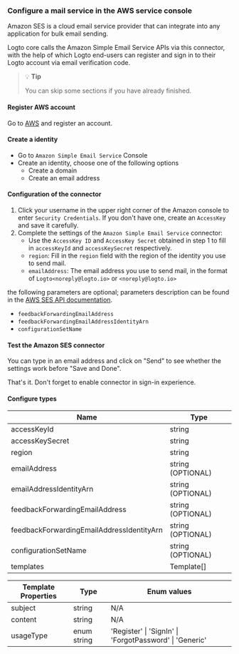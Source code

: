 ### Configure a mail service in the AWS service console

Amazon SES is a cloud email service provider that can integrate into any application for bulk email sending.

Logto core calls the Amazon Simple Email Service APIs via this connector, with the help of which Logto end-users can register and sign in to their Logto account via email verification code.

> 💡 **Tip**
>
> You can skip some sections if you have already finished.

#### Register AWS account

Go to [AWS](https://aws.amazon.com/) and register an account.

#### Create a identity

- Go to `Amazon Simple Email Service` Console
- Create an identity, choose one of the following options
  - Create a domain
  - Create an email address

#### Configuration of the connector

1. Click your username in the upper right corner of the Amazon console to enter `Security Credentials`. If you don't have one, create an `AccessKey` and save it carefully.
2. Complete the settings of the `Amazon Simple Email Service` connector:
   - Use the `AccessKey ID` and `AccessKey Secret` obtained in step 1 to fill in `accessKeyId` and `accessKeySecret` respectively.
   - `region`: Fill in the `region` field with the region of the identity you use to send mail.
   - `emailAddress`: The email address you use to send mail, in the format of `Logto<noreply@logto.io>` or `<noreply@logto.io>`

the following parameters are optional; parameters description can be found in the [AWS SES API documentation](https://docs.aws.amazon.com/ses/latest/APIReference-V2/API_SendEmail.html).

- `feedbackForwardingEmailAddress`
- `feedbackForwardingEmailAddressIdentityArn`
- `configurationSetName`

#### Test the Amazon SES connector

You can type in an email address and click on "Send" to see whether the settings work before "Save and Done".

That's it. Don't forget to enable connector in sign-in experience.

#### Configure types

| Name                                      | Type              |
| ----------------------------------------- | ----------------- |
| accessKeyId                               | string            |
| accessKeySecret                           | string            |
| region                                    | string            |
| emailAddress                              | string (OPTIONAL) |
| emailAddressIdentityArn                   | string (OPTIONAL) |
| feedbackForwardingEmailAddress            | string (OPTIONAL) |
| feedbackForwardingEmailAddressIdentityArn | string (OPTIONAL) |
| configurationSetName                      | string (OPTIONAL) |
| templates                                 | Template[]        |

| Template Properties | Type        | Enum values                                             |
| ------------------- | ----------- | ------------------------------------------------------- |
| subject             | string      | N/A                                                     |
| content             | string      | N/A                                                     |
| usageType           | enum string | 'Register' \| 'SignIn' \| 'ForgotPassword' \| 'Generic' |

